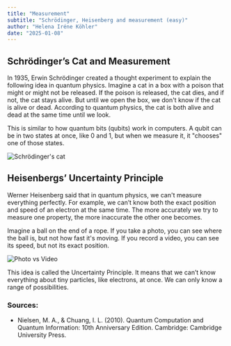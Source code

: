 ```yaml
---
title: "Measurement"
subtitle: "Schrödinger, Heisenberg and measurement (easy)"
author: "Helena Iréne Köhler"
date: "2025-01-08"
---
```


## Schrödinger’s Cat and Measurement

In 1935, Erwin Schrödinger created a thought experiment to explain the following idea in quantum physics. Imagine a cat in a box with a poison that might or might not be released. If the poison is released, the cat dies, and if not, the cat stays alive. But until we open the box, we don't know if the cat is alive or dead. According to quantum physics, the cat is both alive and dead at the same time until we look.

This is similar to how quantum bits (qubits) work in computers. A qubit can be in two states at once, like 0 and 1, but when we measure it, it "chooses" one of those states.

![Schrödinger's cat](/posts/assets/entries/measurement/measurement_cat.png)

## Heisenbergs’ Uncertainty Principle

Werner Heisenberg said that in quantum physics, we can't measure everything perfectly. For example, we can’t know both the exact position and speed of an electron at the same time. The more accurately we try to measure one property, the more inaccurate the other one becomes.

Imagine a ball on the end of a rope. If you take a photo, you can see where the ball is, but not how fast it's moving. If you record a video, you can see its speed, but not its exact position.

![Photo vs Video](/posts/assets/entries/measurement/cam_analogy.png)

This idea is called the Uncertainty Principle. It means that we can’t know everything about tiny particles, like electrons, at once. We can only know a range of possibilities.

### Sources:

- Nielsen, M. A., & Chuang, I. L. (2010). Quantum Computation and Quantum Information: 10th Anniversary Edition. Cambridge: Cambridge University Press.
